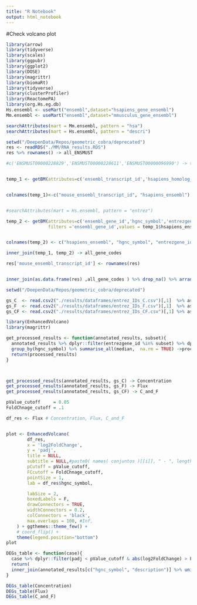 ```yaml
---
title: "R Notebook"
output: html_notebook
---
```


#Check volcano plot

```r
library(arrow)
library(tidyverse)
library(scales)
library(ggpubr)
library(ggplot2)
library(DOSE)
library(magrittr)
library(biomaRt)
library(tidyverse)
library(clusterProfiler)
library(ReactomePA)
library(org.Hs.eg.db)
Hs.ensembl <- useMart("ensembl",dataset="hsapiens_gene_ensembl")
Mm.ensembl <- useMart("ensembl",dataset="mmusculus_gene_ensembl")
```


```r
searchAttributes(mart = Mm.ensembl, pattern = "hsa")
searchAttributes(mart = Hs.ensembl, pattern = "descri")
```


```r
setwd("/DeepenData/Repos/geometric_cobra/deprecated")
res <- readRDS("./MM/RNA_results.RDS")
res %>% rownames() -> all_ENSMUST
```
```r
#c('ENSMUST00000228829','ENSMUST00000228611','ENSMUST00000096990') -> transcripts


temp_1 <- getBM(attributes=c('ensembl_transcript_id','hsapiens_homolog_ensembl_gene'),filters ='ensembl_transcript_id',values =all_ENSMUST, mart = Mm.ensembl)


colnames(temp_1)<-c("mouse_ensembl_transcript_id", "hsapiens_ensembl")



```


```r



#searchAttributes(mart = Hs.ensembl, pattern = "entrez")

temp_2 <- getBM(attributes=c('ensembl_gene_id','hgnc_symbol','entrezgene_id','entrezgene_description'), 
                filters ='ensembl_gene_id',values = temp_1$hsapiens_ensembl, mart = Hs.ensembl)


colnames(temp_2) <- c("hsapiens_ensembl", "hgnc_symbol", "entrezgene_id", 'description')

```
```r
inner_join(temp_1, temp_2) -> all_gene_codes
```
```r
res['mouse_ensembl_transcript_id'] <- rownames(res)


inner_join(as.data.frame(res) ,all_gene_codes ) %>% drop_na() %>% arrange(hgnc_symbol) -> annotated_results
```

```r
setwd("/DeepenData/Repos/geometric_cobra/deprecated")

gs_C  <- read.csv2("./results/dataframes/entrez_IDs_C.csv")[,1]  %>% as.character #%>% entrez_to_gene
gs_F  <- read.csv2("./results/dataframes/entrez_IDs_F.csv")[,1]  %>% as.character #%>% entrez_to_gene
gs_CF <- read.csv2("./results/dataframes/entrez_IDs_CF.csv")[,1] %>% as.character #%>% entrez_to_gene
```


```r

library(EnhancedVolcano)
library(magrittr)

get_processed_results <- function(annotated_results, subset){
  annotated_results %>% dplyr::filter(entrezgene_id %in% subset) %>% dplyr::select(-c(mouse_ensembl_transcript_id,hsapiens_ensembl,entrezgene_id, description)) %>%
  group_by(hgnc_symbol) %>% summarise_all(median,  na.rm = TRUE) ->processed_results
  return(processed_results)
}



get_processed_results(annotated_results, gs_C) -> Concentration
get_processed_results(annotated_results, gs_F) -> Flux
get_processed_results(annotated_results, gs_CF) -> C_and_F

pValue_cutoff     = 0.05
FoldChnage_cutoff = .1

df_res <- Flux # Concentration, Flux, C_and_F


plot <- EnhancedVolcano(
        df_res, 
        x = 'log2FoldChange',
        y = 'padj',
        title = NULL,
        subtitle = NULL,#paste0( names( conjuntos )[[i]], " - ", length( unique(conjuntos[[i]][ conjuntos[[i]] %in% df_res$gene_symbol_sig ]) ), " trancripts" ),
        pCutoff = pValue_cutoff,
        FCcutoff = FoldChnage_cutoff,
        pointSize = 1,
        lab = df_res$hgnc_symbol,

        labSize = 2,
        boxedLabels = F,
        drawConnectors = TRUE,
        widthConnectors = 0.2,
        colConnectors = 'black',
        max.overlaps = 100, #Inf,
    ) + ggthemes::theme_few() + 
    # coord_flip() + 
    theme(legend.position="bottom")
plot
```


```r

DEGs_table <- function(case){
  case %>% dplyr::filter(padj < pValue_cutoff & abs(log2FoldChange) > FoldChnage_cutoff) %>% dplyr::select(c(hgnc_symbol, log2FoldChange, padj)) -> significant_genes
  return(
  inner_join(annotated_results[c("hgnc_symbol", "description")] %>% unique(), significant_genes) %>% arrange(log2FoldChange))
}

DEGs_table(Concentration)
DEGs_table(Flux)
DEGs_table(C_and_F)
```




















